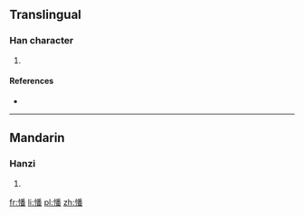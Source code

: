 ==Translingual==

===Han character===
{{Han char|rn=61|rad=心|as=12|sn=15|four=|canj=心竹木田 (PHDW)}}

# {{defn|Han|sort=心12}}

====References====
* {{Han ref|kx=0403.170|dkj=11237|dj=0743.190|hdz=42355.090|uh=61A3|ud=24995}}

----

==Mandarin==

===Hanzi===
{{cmn-hanzi|pin=[[fán]] ([[fan2]])|wg=fan<sup>2</sup>}}

# {{defn|lang=cmn|sort=心12}}

[[fr:憣]]
[[li:憣]]
[[pl:憣]]
[[zh:憣]]